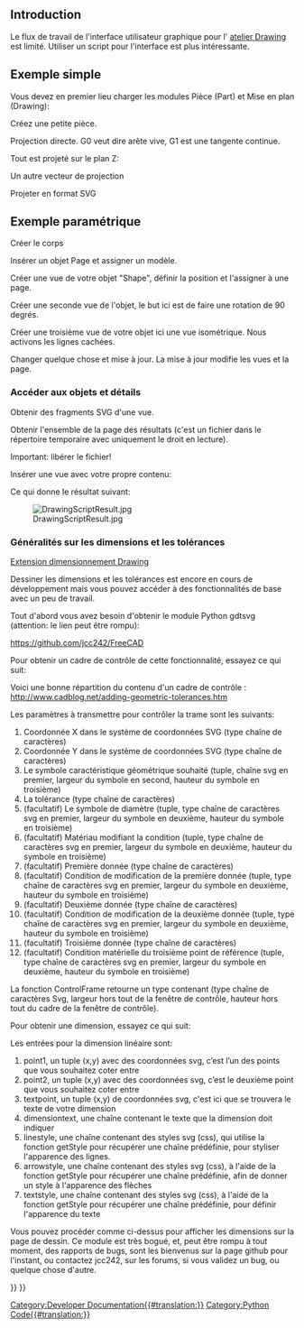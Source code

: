 <languages/>

== Introduction ==

Le flux de travail de l'interface utilisateur graphique pour l' [[Drawing Workbench/fr|atelier Drawing]] est limité. Utiliser un script pour l'interface est plus intéressante.

== Exemple simple ==

Vous devez en premier lieu charger les modules Pièce (Part) et Mise en plan (Drawing):
{{Code|code=
import FreeCAD, Part, Drawing
}}

Créez une petite pièce.
{{Code|code=
Part.show(Part.makeBox(100,100,100).cut(Part.makeCylinder(80,100)).cut(Part.makeBox(90,40,100)).cut(Part.makeBox(20,85,100)))
}}

Projection directe. G0 veut dire arête vive, G1 est une tangente continue.
{{Code|code=
Shape = App.ActiveDocument.Shape.Shape
[visibleG0,visibleG1,hiddenG0,hiddenG1] = Drawing.project(Shape)
print "visible edges:", len(visibleG0.Edges)
print "hidden edges:", len(hiddenG0.Edges)
}}

Tout est projeté sur le plan Z:
{{Code|code=
print "Bnd Box shape: X=",Shape.BoundBox.XLength," Y=",Shape.BoundBox.YLength," Z=",Shape.BoundBox.ZLength
print "Bnd Box project: X=",visibleG0.BoundBox.XLength," Y=",visibleG0.BoundBox.YLength," Z=",visibleG0.BoundBox.ZLength
}}

Un autre vecteur de projection
{{Code|code=
[visibleG0,visibleG1,hiddenG0,hiddenG1] = Drawing.project(Shape,App.Vector(1,1,1))
}}

Projeter en format SVG
{{Code|code=
resultSVG = Drawing.projectToSVG(Shape,App.Vector(1,1,1))
print resultSVG
}}

== Exemple paramétrique ==

Créer le corps
{{Code|code=
import FreeCAD
import Part
import Drawing

# Create three boxes and a cylinder
App.ActiveDocument.addObject("Part::Box","Box")
App.ActiveDocument.Box.Length=100.00
App.ActiveDocument.Box.Width=100.00
App.ActiveDocument.Box.Height=100.00

App.ActiveDocument.addObject("Part::Box","Box1")
App.ActiveDocument.Box1.Length=90.00
App.ActiveDocument.Box1.Width=40.00
App.ActiveDocument.Box1.Height=100.00

App.ActiveDocument.addObject("Part::Box","Box2")
App.ActiveDocument.Box2.Length=20.00
App.ActiveDocument.Box2.Width=85.00
App.ActiveDocument.Box2.Height=100.00

App.ActiveDocument.addObject("Part::Cylinder","Cylinder")
App.ActiveDocument.Cylinder.Radius=80.00
App.ActiveDocument.Cylinder.Height=100.00
App.ActiveDocument.Cylinder.Angle=360.00
# Fuse two boxes and the cylinder
App.ActiveDocument.addObject("Part::Fuse","Fusion")
App.ActiveDocument.Fusion.Base = App.ActiveDocument.Cylinder
App.ActiveDocument.Fusion.Tool = App.ActiveDocument.Box1

App.ActiveDocument.addObject("Part::Fuse","Fusion1")
App.ActiveDocument.Fusion1.Base = App.ActiveDocument.Box2
App.ActiveDocument.Fusion1.Tool = App.ActiveDocument.Fusion
# Cut the fused shapes from the first box
App.ActiveDocument.addObject("Part::Cut","Shape")
App.ActiveDocument.Shape.Base = App.ActiveDocument.Box 
App.ActiveDocument.Shape.Tool = App.ActiveDocument.Fusion1
# Hide all the intermediate shapes 
Gui.ActiveDocument.Box.Visibility=False
Gui.ActiveDocument.Box1.Visibility=False
Gui.ActiveDocument.Box2.Visibility=False
Gui.ActiveDocument.Cylinder.Visibility=False
Gui.ActiveDocument.Fusion.Visibility=False
Gui.ActiveDocument.Fusion1.Visibility=False
}}

Insérer un objet Page et assigner un modèle.
{{Code|code=
App.ActiveDocument.addObject('Drawing::FeaturePage','Page')
App.ActiveDocument.Page.Template = App.getResourceDir()+'Mod/Drawing/Templates/A3_Landscape.svg'
}}

Créer une vue de votre objet "Shape", définir la position et l'assigner à une page.
{{Code|code=
App.ActiveDocument.addObject('Drawing::FeatureViewPart','View')
App.ActiveDocument.View.Source = App.ActiveDocument.Shape
App.ActiveDocument.View.Direction = (0.0,0.0,1.0)
App.ActiveDocument.View.X = 10.0
App.ActiveDocument.View.Y = 10.0
App.ActiveDocument.Page.addObject(App.ActiveDocument.View)
}}

Créer une seconde vue de l'objet, le but ici est de faire une rotation de 90 degrés.
{{Code|code=
App.ActiveDocument.addObject('Drawing::FeatureViewPart','ViewRot')
App.ActiveDocument.ViewRot.Source = App.ActiveDocument.Shape
App.ActiveDocument.ViewRot.Direction = (0.0,0.0,1.0)
App.ActiveDocument.ViewRot.X = 290.0
App.ActiveDocument.ViewRot.Y = 30.0
App.ActiveDocument.ViewRot.Scale = 1.0
App.ActiveDocument.ViewRot.Rotation = 90.0
App.ActiveDocument.Page.addObject(App.ActiveDocument.ViewRot) 
}}

Créer une troisième vue de votre objet ici une vue isométrique. Nous activons les lignes cachées.
{{Code|code=
App.ActiveDocument.addObject('Drawing::FeatureViewPart','ViewIso')
App.ActiveDocument.ViewIso.Source = App.ActiveDocument.Shape
App.ActiveDocument.ViewIso.Direction = (1.0,1.0,1.0)
App.ActiveDocument.ViewIso.X = 335.0
App.ActiveDocument.ViewIso.Y = 140.0
App.ActiveDocument.ViewIso.ShowHiddenLines = True
App.ActiveDocument.Page.addObject(App.ActiveDocument.ViewIso) 
}}

Changer quelque chose et mise à jour. La mise à jour modifie les vues et la page.
{{Code|code=
App.ActiveDocument.View.X = 30.0
App.ActiveDocument.View.Y = 30.0
App.ActiveDocument.View.Scale = 1.5
App.ActiveDocument.recompute()
}}

=== Accéder aux objets et détails ===

Obtenir des fragments SVG d'une vue.
{{Code|code=
ViewSVG = App.ActiveDocument.View.ViewResult
print ViewSVG
}}

Obtenir l'ensemble de la page des résultats (c'est un fichier dans le répertoire temporaire avec uniquement le droit en lecture).
{{Code|code=
print "Resulting SVG document: ",App.ActiveDocument.Page.PageResult
file = open(App.ActiveDocument.Page.PageResult,"r")
print "Result page is ",len(file.readlines())," lines long"
}}

Important: libérer le fichier!
{{Code|code=
del file
}}
 

Insérer une vue avec votre propre contenu:
{{Code|code=
App.ActiveDocument.addObject('Drawing::FeatureView','ViewSelf')
App.ActiveDocument.ViewSelf.ViewResult = """<g id="ViewSelf"
  stroke="rgb(0, 0, 0)"
  stroke-width="0.35"
  stroke-linecap="butt"
  stroke-linejoin="miter"
  transform="translate(30,30)"
  fill="#00cc00"
  >

  <ellipse cx="40" cy="40" rx="30" ry="15"/>
  </g>"""
App.ActiveDocument.Page.addObject(App.ActiveDocument.ViewSelf)
App.ActiveDocument.recompute()

del ViewSVG
}}

Ce qui donne le résultat suivant:

[[Image:DrawingScriptResult.jpg]]

=== Généralités sur les dimensions et les tolérances ===

{{Emphasis|Voir aussi :}} [[Drawing Dimensioning Addon/fr|Extension dimensionnement Drawing]]

Dessiner les dimensions et les tolérances est encore en cours de développement mais vous pouvez accéder à des fonctionnalités de base avec un peu de travail.

Tout d'abord vous avez besoin d'obtenir le module Python gdtsvg (attention: le lien peut être rompu): 

https://github.com/jcc242/FreeCAD

Pour obtenir un cadre de contrôle de cette fonctionnalité, essayez ce qui suit:
{{Code|code=
import gdtsvg as g # Import the module, I like to give it an easy handle
ourFrame = g.ControlFrame("0","0", g.Perpendicularity(), ".5", g.Diameter(), g.ModifyingSymbols("M"), "A",  
           g.ModifyingSymbols("F"), "B", g.ModifyingSymbols("L"), "C", g.ModifyingSymbols("I"))
}}

Voici une bonne répartition du contenu d'un cadre de contrôle : http://www.cadblog.net/adding-geometric-tolerances.htm

Les paramètres à transmettre pour contrôler la trame sont les suivants:
#Coordonnée X dans le système de coordonnées SVG (type chaîne de caractères)
#Coordonnée Y dans le système de coordonnées SVG (type chaîne de caractères)
#Le symbole caractéristique géométrique souhaité (tuple, chaîne svg en premier, largeur du symbole en second, hauteur du symbole en troisième)
#La tolérance (type chaîne de caractères)
#(facultatif) Le symbole de diamètre (tuple, type chaîne de caractères svg en premier, largeur du symbole en deuxième, hauteur du symbole en troisième)
#(facultatif) Matériau modifiant la condition (tuple, type chaîne de caractères svg en premier, largeur du symbole en deuxième, hauteur du symbole en troisième)
#(facultatif) Première donnée (type chaîne de caractères)
#(facultatif) Condition de modification de la première donnée (tuple, type chaîne de caractères svg en premier, largeur du symbole en deuxième, hauteur du symbole en troisième)
#(facultatif) Deuxième donnée (type chaîne de caractères)
#(facultatif) Condition de modification de la deuxième donnée (tuple, type chaîne de caractères svg en premier, largeur du symbole en deuxième, hauteur du symbole en troisième)
#(facultatif) Troisième donnée (type chaîne de caractères)
#(facultatif) Condition matérielle du troisième point de référence (tuple, type chaîne de caractères svg en premier, largeur du symbole en deuxième, hauteur du symbole en troisième)

La fonction ControlFrame retourne un type contenant (type chaîne de caractères Svg, largeur hors tout de la fenêtre de contrôle, hauteur hors tout du cadre de la fenêtre de contrôle).

Pour obtenir une dimension, essayez ce qui suit:
{{Code|code=
import gdtsvg
ourDimension = linearDimension(point1, point2, textpoint, dimensiontext, linestyle=getStyle("visible"), 
               arrowstyle=getStyle("filled"), textstyle=getStyle("text")
}}

Les entrées pour la dimension linéaire sont:
#point1, un tuple (x,y) avec des coordonnées svg, c’est l’un des points que vous souhaitez coter entre
#point2, un tuple (x,y) avec des coordonnées svg, c’est le deuxième point que vous souhaitez coter entre
#textpoint, un tuple (x,y) de coordonnées svg, c'est ici que se trouvera le texte de votre dimension
#dimensiontext, une chaîne contenant le texte que la dimension doit indiquer
#linestyle, une chaîne contenant des styles svg (css), qui utilise la fonction getStyle pour récupérer une chaîne prédéfinie, pour styliser l'apparence des lignes.
#arrowstyle, une chaîne contenant des styles svg (css), à l'aide de la fonction getStyle pour récupérer une chaîne prédéfinie, afin de donner un style à l'apparence des flèches
#textstyle, une chaîne contenant des styles svg (css), à l'aide de la fonction getStyle pour récupérer une chaîne prédéfinie, pour définir l'apparence du texte 

Vous pouvez procéder comme ci-dessus pour afficher les dimensions sur la page de dessin. Ce module est très bogué, et, peut être rompu à tout moment, des rapports de bugs, sont les bienvenus sur la page github pour l'instant, ou contactez jcc242, sur les forums, si vous validez un bug, ou quelque chose d'autre.

{{Powerdocnavi{{#translation:}}}}
[[Category:Developer Documentation{{#translation:}}]]
[[Category:Python Code{{#translation:}}]]
{{Drawing Tools navi{{#translation:}}}}
{{clear}}